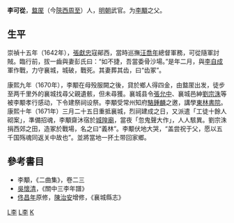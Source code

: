 '''李可從'''{{BD|？||1642年|catIdx=L李}}，[[盩厔|盩厔]]（今[[陝西|陝西]][[周至|周至]]）人，[[明朝|明朝]]武官。为[[李顒|李顒]]之父。
==生平==
崇禎十五年（1642年），[[張獻忠|張獻忠]]寇鄖西，當時巡撫[[汪喬年|汪喬年]]總督軍務，可從隨軍討賊。臨行前，拔一齒與妻彭氏曰：“如不捷，吾當委骨沙場。”是年二月，與[[李自成|李自成]]軍作戰，力守襄城，城破，戰死。其妻葬其齿，曰“齿冢”。

康熙九年（1670年），李颙在母殁服闕之後，貸於鄉人得四金，由盩厔出发，徒步至两千里外的襄城找尋父親遺骸，但未尋獲。襄城县令[[張允中|張允中]]、襄城邑紳[[劉宗洙|劉宗洙]]等被李颙孝行感动，下令建祭祠设祭。李顒受常州知府[[駱鍾麟|駱鍾麟]]之邀，講學[[東林書院|東林書院]]。康熙十年（1671年）三月二十五日重抵襄城，烈祠建成之日，又派遣「工徒十餘人砌案」，準備招魂，李顒齋沐宿於[[城隍廟|城隍廟]]，當夜「忽鬼聲大作」，人人駭異。劉宗洙捐西郊之田，造冢於戰場，名之曰“義林”。李颙伏地大哭，“盖尝祝于父，愿以五千国殇魂同返关中故也”。並將當地一抔土带回家鄉。

==參考書目==
* 李顒，《二曲集》，卷二三
* [[吳懷清|吳懷清]]，《關中三李年譜》
* [[佟昌年|佟昌年]]原修，[[陳治安|陳治安]]增修，《襄城縣志》

[[Category:明朝軍事人物|L李]]
[[Category:周至人|L李]]
[[Category:李姓|K]]